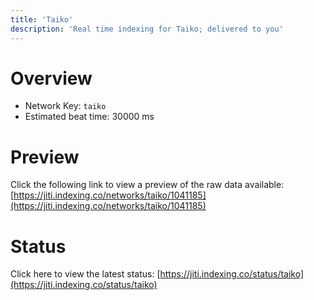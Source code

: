 ```yaml
---
title: 'Taiko'
description: 'Real time indexing for Taiko; delivered to you'
---
```


# Overview
- Network Key: `taiko`
- Estimated beat time: 30000 ms

# Preview
Click the following link to view a preview of the raw data available: [https://jiti.indexing.co/networks/taiko/1041185](https://jiti.indexing.co/networks/taiko/1041185)

# Status
Click here to view the latest status: [https://jiti.indexing.co/status/taiko](https://jiti.indexing.co/status/taiko)
